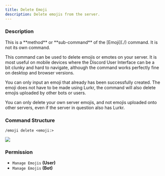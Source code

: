 ```yaml
---
title: Delete Emoji
description: Delete emojis from the server.
---
```


### Description

<Callout type="warning">
	This is a **method** or **sub-command** of the [Emoji](./) command. It is not its own command.
</Callout>

This command can be used to delete emojis or emotes on your server. It is most useful on mobile devices where the
Discord User Interface can be a bit clunky and hard to navigate, although the command works perfectly fine on desktop
and browser versions.

You can only input an emoji that already has been successfully created. The emoji does not have to be made using Lurkr,
the command will also delete emojis uploaded by other bots or users.

You can only delete your own server emojis, and not emojis uploaded onto other servers, even if the server in question
also has Lurkr.

### Command Structure

```
/emoji delete <emoji:>
```

![](../../../_assets/Xm0x03x.png)

### **Permission**

- `Manage Emojis` **(User)**
- `Manage Emojis` **(Bot)**
